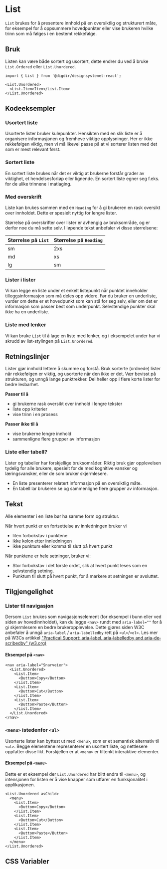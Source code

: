 
<Meta of={ListStories} />

# List

`List` brukes for å presentere innhold på en oversiktlig og strukturert måte, for eksempel for å oppsummere hovedpunkter eller vise brukeren hvilke trinn som må følges i en bestemt rekkefølge.

<Primary />
<Controls />

## Bruk

Listen kan være både sortert og usortert, dette endrer du ved å bruke `List.Ordered` eller `List.Unordered`.

```tsx
import { List } from '@digdir/designsystemet-react';

<List.Unordered>
  <List.Item>Item</List.Item>
</List.Unordered>
```

## Kodeeksempler

### Usortert liste

Usorterte lister bruker kulepunkter. Hensikten med en slik liste er å organisere informasjonen og fremheve viktige opplysninger. Her er ikke rekkefølgen viktig, men vi må likevel passe på at vi sorterer listen med det som er mest relevant først.

<Canvas of={ListStories.Usortert} />

### Sortert liste

En sortert liste brukes når det er viktig at brukerne forstår grader av viktighet, et hendelsesforløp eller lignende. En sortert liste egner seg f.eks. for de ulike trinnene i matlaging.

<Canvas of={ListStories.Sortert} />

### Med overskrift

Liste kan brukes sammen med en `Heading` for å gi brukeren en rask oversikt over innholdet. Dette er spesielt nyttig for lengre lister.

Størrelse på overskrifter over lister er avhengig av bruksområde, og er derfor noe du må sette selv.
I løpende tekst anbefaler vi disse størrelsene:

| Størrelse på `List` | Størrelse på `Heading` |
| :----------------- | :---------------------- |
| sm                 | 2xs                     |
| md                 | xs                      |
| lg                 | sm                      |

<Canvas of={ListStories.ListeMedOverskrift} />

### Lister i lister

Vi kan legge en liste under et enkelt listepunkt når punktet inneholder tilleggsinformasjon som må deles opp videre. Før du bruker en underliste, vurder om dette er et hovedpunkt som kan stå for seg selv, eller om det er informasjon som passer best som underpunkt. Selvstendige punkter skal ikke ha en underliste.

<Canvas of={ListStories.Innrykk} />

### Liste med lenker

Vi kan bruke `List` til å lage en liste med lenker, og i eksempelet under har vi skrudd av list-stylingen på `List.Unordered`.

<Canvas of={ListStories.ListeMedLenker} />

## Retningslinjer
Lister gjør innhold lettere å skumme og forstå. Bruk sorterte (ordnede) lister når rekkefølgen er viktig, og usorterte når den ikke er det. Vær bevisst på strukturen, og unngå lange punktrekker. Del heller opp i flere korte lister for bedre lesbarhet.

**Passer til å**

- gi brukerne rask oversikt over innhold i lengre tekster
- liste opp kriterier
- vise trinn i en prosess

**Passer ikke til å**

- vise brukerne lengre innhold
- sammenligne flere grupper av informasjon

### Liste eller tabell?

Lister og tabeller har forskjellige bruksområder. Riktig bruk gjør opplevelsen tydelig for alle brukere, spesielt for de med kognitive vansker og læringsvansker, eller de som bruker skjermlesere.

- En liste presenterer relatert informasjon på en oversiktlig måte.
- En tabell lar brukeren se og sammenligne flere grupper av informasjon.

## Tekst

Alle elementer i en liste bør ha samme form og struktur.

Når hvert punkt er en fortsettelse av innledningen bruker vi

- liten forbokstav i punktene
- ikke kolon etter innledningen
- ikke punktum eller komma til slutt på hvert punkt

Når punktene er hele setninger, bruker vi:

- Stor forbokstav i det første ordet, slik at hvert punkt leses som en selvstendig setning.
- Punktum til slutt på hvert punkt, for å markere at setningen er avsluttet.


## Tilgjengelighet

### Lister til navigasjon

Dersom `List` brukes som navigasjonselement (for eksempel i bunn eller ved siden av hovedinnholdet), 
kan du legge `<nav>` rundt med `aria-label=""` for å gi skjermlesere en bedre brukeropplevelse.
Dette gjøres siden W3C anbefaler å unngå `aria-label` / `aria-labelledby` rett på `<ul>`/`<ol>`. Les mer på W3Cs artikkel [<span lang="en">"Practical Support: aria-label, aria-labelledby and aria-describedby"</span> (w3.org)](https://www.w3.org/TR/using-aria/#label-support)

#### Eksempel på `<nav>`

```tsx
<nav aria-label="Snarveier">
  <List.Unordered>
    <List.Item>
      <Button>Copy</Button>
    </List.Item>
    <List.Item>
      <Button>Cut</Button>
    </List.Item>
    <List.Item>
      <Button>Paste</Button>
    </List.Item>
  </List.Unordered>
</nav>
```

### `<menu>` istedenfor `<ul>`

Usorterte lister kan byttest ut med `<menu>`, som er et semantisk alternativ til `<ul>`.
Begge elementene representerer en usortert liste, og nettlesere oppfatter disse likt.
Forskjellen er at `<menu>` er tiltenkt interaktive elementer.

#### Eksempel på `<menu>`

Dette er et eksempel der `List.Unordered` har blitt endra til `<menu>`, og intensjonen
for listen er å vise knapper som utfører en funksjonalitet i applikasjonen.

```tsx
<List.Unordered asChild>
  <menu>
    <List.Item>
      <Button>Copy</Button>
    </List.Item>
    <List.Item>
      <Button>Cut</Button>
    </List.Item>
    <List.Item>
      <Button>Paste</Button>
    </List.Item>
  </menu>
</List.Unordered>
```

## CSS Variabler

<CssVariables css={css} />
